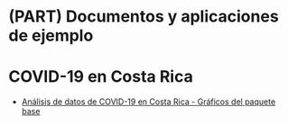 # (PART) Documentos y aplicaciones de ejemplo {-}

# COVID-19 en Costa Rica {-}

- [Análisis de datos de COVID-19 en Costa Rica - Gráficos del paquete base](https://gf0604-procesamientodatosgeograficos.github.io/2022-i-analisis-covid-basico/)